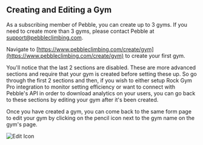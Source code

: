 ## Creating and Editing a Gym

As a subscribing member of Pebble, you can create up to 3 gyms. If you need to create more than 3 gyms, please contact Pebble at [support@pebbleclimbing.com](mailto:support@pebbleclimbing.com).

Navigate to [https://www.pebbleclimbing.com/create/gym](https://www.pebbleclimbing.com/create/gym) to create your first gym.

You'll notice that the last 2 sections are disabled. These are more advanced sections and require that your gym is created before setting these up. So go through the first 2 sections and then, if you wish to either setup Rock Gym Pro integration to monitor setting efficiency or want to connect with Pebble's API in order to download analytics on your users, you can go back to these sections by editing your gym after it's been created.

Once you have created a gym, you can come back to the same form page to edit your gym by clicking on the pencil icon next to the gym name on the gym's page.

![Edit Icon](../images/edit-icon.png)
